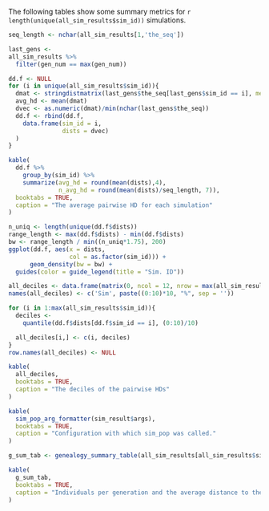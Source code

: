 The following tables show some summary metrics for `r length(unique(all_sim_results$sim_id))` simulations.

```r
seq_length <- nchar(all_sim_results[1,'the_seq'])

last_gens <-
all_sim_results %>%
  filter(gen_num == max(gen_num))

dd.f <- NULL
for (i in unique(all_sim_results$sim_id)){
  dmat <- stringdistmatrix(last_gens$the_seq[last_gens$sim_id == i], method = 'hamming')
  avg_hd <- mean(dmat)
  dvec <- as.numeric(dmat)/min(nchar(last_gens$the_seq))
  dd.f <- rbind(dd.f,
    data.frame(sim_id = i,
               dists = dvec)
  )
}

kable(
  dd.f %>%
    group_by(sim_id) %>%
    summarize(avg_hd = round(mean(dists),4),
              n_avg_hd = round(mean(dists)/seq_length, 7)),
  booktabs = TRUE,
  caption = "The average pairwise HD for each simulation"
)
```

```r
n_uniq <- length(unique(dd.f$dists))
range_length <- max(dd.f$dists) - min(dd.f$dists)
bw <- range_length / min((n_uniq*1.75), 200)
ggplot(dd.f, aes(x = dists, 
                 col = as.factor(sim_id))) + 
      geom_density(bw = bw) +
  guides(color = guide_legend(title = "Sim. ID"))
```

```r
all_deciles <- data.frame(matrix(0, ncol = 12, nrow = max(all_sim_results$sim_id)))
names(all_deciles) <- c('Sim', paste((0:10)*10, "%", sep = ''))

for (i in 1:max(all_sim_results$sim_id)){
  deciles <-
    quantile(dd.f$dists[dd.f$sim_id == i], (0:10)/10)

  all_deciles[i,] <- c(i, deciles)
}
row.names(all_deciles) <- NULL

kable(
  all_deciles,
  booktabs = TRUE,
  caption = "The deciles of the pairwise HDs"
)
```

```r
kable(
  sim_pop_arg_formatter(sim_result$args),
  booktabs = TRUE,
  caption = "Configuration with which sim_pop was called."
)
```

```r
g_sum_tab <- genealogy_summary_table(all_sim_results[all_sim_results$sim_id == 1, -1])

kable(
  g_sum_tab,
  booktabs = TRUE,
  caption = "Individuals per generation and the average distance to the original ancestor for the generation in the first simulation only."
)
```

